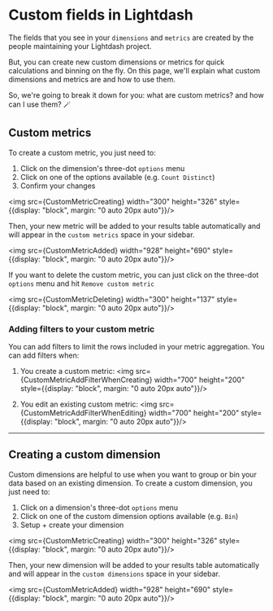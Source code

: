 # Custom fields in Lightdash

The fields that you see in your `dimensions` and `metrics` are created by the people maintaining your Lightdash project.

But, you can create new custom dimensions or metrics for quick calculations and binning on the fly. On this page, we'll explain what custom dimensions and metrics are and how to use them. 

So, we're going to break it down for you: what are custom metrics? and how can I use them? 🪄

## Custom metrics

To create a custom metric, you just need to:

1. Click on the dimension's three-dot `options` menu
2. Click on one of the options available (e.g. `Count Distinct`)
3. Confirm your changes

<img src={CustomMetricCreating} width="300" height="326" style={{display: "block", margin: "0 auto 20px auto"}}/>

Then, your new metric will be added to your results table automatically and will appear in the `custom metrics` space in your sidebar.

<img src={CustomMetricAdded} width="928" height="690" style={{display: "block", margin: "0 auto 20px auto"}}/>

If you want to delete the custom metric, you can just click on the three-dot `options` menu and hit `Remove custom metric`

<img src={CustomMetricDeleting} width="300" height="137" style={{display: "block", margin: "0 auto 20px auto"}}/>

### Adding filters to your custom metric

You can add filters to limit the rows included in your metric aggregation. You can add filters when: 

1. You create a custom metric: 
<img src={CustomMetricAddFilterWhenCreating} width="700" height="200" style={{display: "block", margin: "0 auto 20px auto"}}/>

2. You edit an existing custom metric:
<img src={CustomMetricAddFilterWhenEditing} width="700" height="200" style={{display: "block", margin: "0 auto 20px auto"}}/>

---

## Creating a custom dimension 

Custom dimensions are helpful to use when you want to group or bin your data based on an existing dimension. To create a custom dimension, you just need to:

1. Click on a dimension's three-dot `options` menu
2. Click on one of the custom dimension options available (e.g. `Bin`)
3. Setup + create your dimension

<img src={CustomMetricCreating} width="300" height="326" style={{display: "block", margin: "0 auto 20px auto"}}/>

Then, your new dimension will be added to your results table automatically and will appear in the `custom dimensions` space in your sidebar.

<img src={CustomMetricAdded} width="928" height="690" style={{display: "block", margin: "0 auto 20px auto"}}/>
